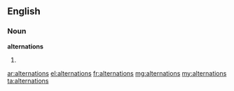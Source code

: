 ==English==

===Noun===
'''alternations'''

# {{plural of|alternation}}

[[ar:alternations]]
[[el:alternations]]
[[fr:alternations]]
[[mg:alternations]]
[[my:alternations]]
[[ta:alternations]]